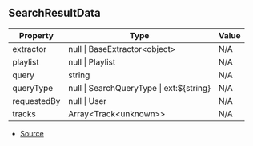 ## SearchResultData

| Property | Type | Value |
| ----------- | ----------- | ----------- |
| extractor | null \| BaseExtractor\<object> | N/A |
| playlist | null \| Playlist | N/A |
| query | string | N/A |
| queryType | null \| SearchQueryType \| ext:\$\{string} | N/A |
| requestedBy | null \| User | N/A |
| tracks | Array\<Track\<unknown>> | N/A |


- [Source](https://github.com/Androz2091/discord-player/blob/f2dbc02/packages/discord-player/src/fabric/SearchResult.ts#L8)